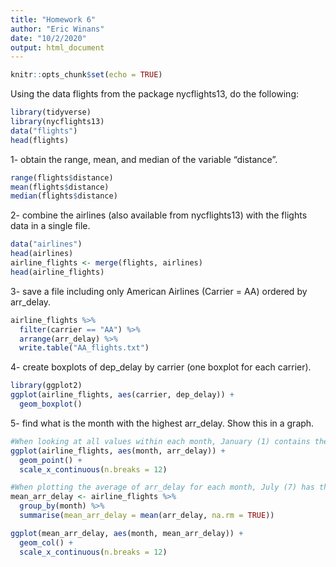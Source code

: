 ```yaml
---
title: "Homework 6"
author: "Eric Winans"
date: "10/2/2020"
output: html_document
---
```


```r
knitr::opts_chunk$set(echo = TRUE)
```

Using the data flights from the package nycflights13, do the following:
```r
library(tidyverse)
library(nycflights13)
data("flights")
head(flights)
```

1- obtain the range, mean, and median of the variable “distance”.
```r
range(flights$distance)
mean(flights$distance)
median(flights$distance)
```


2- combine the airlines (also available from nycflights13) with the flights data in a single file.
```r
data("airlines")
head(airlines)
airline_flights <- merge(flights, airlines)
head(airline_flights)
```


3- save a file including only American Airlines (Carrier = AA) ordered by arr_delay.
```r
airline_flights %>% 
  filter(carrier == "AA") %>% 
  arrange(arr_delay) %>% 
  write.table("AA_flights.txt")
```


4- create boxplots of dep_delay by carrier (one boxplot for each carrier).
```r
library(ggplot2)
ggplot(airline_flights, aes(carrier, dep_delay)) +
  geom_boxplot()
```


5- find what is the month with the highest arr_delay. Show this in a graph.
```r
#When looking at all values within each month, January (1) contains the highest value for ar_delay
ggplot(airline_flights, aes(month, arr_delay)) +
  geom_point() +
  scale_x_continuous(n.breaks = 12)
```

```r
#When plotting the average of arr_delay for each month, July (7) has the highest average arr_delay.
mean_arr_delay <- airline_flights %>% 
  group_by(month) %>% 
  summarise(mean_arr_delay = mean(arr_delay, na.rm = TRUE))

ggplot(mean_arr_delay, aes(month, mean_arr_delay)) +
  geom_col() +
  scale_x_continuous(n.breaks = 12)
```

